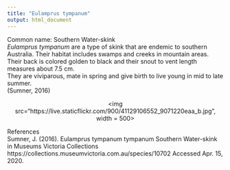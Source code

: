 ```yaml
---
title: "Eulamprus tympanum"
output: html_document
---
```


Common name: Southern Water-skink  
*Eulamprus tympanum* are a type of skink that are endemic to southern Australia. Their habitat includes swamps and creeks in mountain areas.   
Their back is colored golden to black and their snout to vent length measures about 7.5 cm.  
They are viviparous, mate in spring and give birth to live young in mid to late summer.  
(Sumner, 2016)

<p align='center'>
<img src="https://live.staticflickr.com/900/41129106552_9071220eaa_b.jpg", width = 500>
</p>


References  
Sumner, J. (2016). Eulamprus tympanum tympanum Southern Water-skink in Museums Victoria Collections https://collections.museumvictoria.com.au/species/10702
Accessed Apr. 15, 2020.